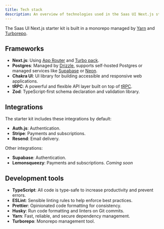 ```yaml
---
title: Tech stack
description: An overview of technologies used in the Saas UI Next.js starter kit.
---
```


The Saas UI Next.js starter kit is built in a monorepo managed by [Yarn](https://yarnpkg.com) and [Turborepo](https://turbo.build/repo).

## Frameworks

- **Next.js**: Using [App Router](https://nextjs.org/docs/app) and [Turbo pack](https://turbo.build/pack).
- **Postgres**: Managed by [Drizzle](https://orm.drizzle.team), supports self-hosted Postgres or managed services like [Supabase](https://supabase.com) or [Neon](https://neon.tech).
- **Chakra UI**: UI library for building accessible and responsive web applications.
- **tRPC**: A powerful and flexible API layer built on top of [tRPC](https://trpc.io).
- **Zod**: TypeScript-first schema declaration and validation library.

## Integrations

The starter kit includes these integrations by default:

- **Auth.js**: Authentication.
- **Stripe**: Payments and subscriptions.
- **Resend**: Email delivery.

Other integrations:

- **Supabase**: Authentication.
- **Lemonsqueezy**: Payments and subscriptions. _Coming soon_

## Development tools

- **TypeScript**: All code is type-safe to increase productivity and prevent errors.
- **ESLint**: Sensible linting rules to help enforce best practices.
- **Prettier**: Opinionated code formatting for consistency.
- **Husky**: Run code formatting and linters on Git commits.
- **Yarn**: Fast, reliable, and secure dependency management.
- **Turborepo**: Monorepo management tool.
